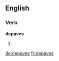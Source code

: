 
==English==

===Verb===
'''depaves'''

# {{en-third-person singular of|depave}}

[[de:depaves]]
[[fr:depaves]]